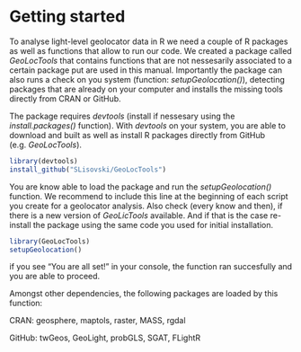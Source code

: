 # Getting started {#start}

To analyse light-level geolocator data in R we need a couple of R packages as well as functions that allow to run our code. We created a package called _GeoLocTools_ that contains functions that are not nessesarily associated to a certain package put are used in this manual. Importantly the package can also runs a check on you system (function: _setupGeolocation()_), detecting packages that are already on your computer and installs the missing tools directly from CRAN or GitHub.

The package requires _devtools_ (install if nessesary using the _install.packages()_ function). With _devtools_ on your system, you are able to download and built as well as install R packages directly from GitHub (e.g. _GeoLocTools_).

```r
library(devtools)
install_github("SLisovski/GeoLocTools")
```

You are know able to load the package and run the _setupGeolocation()_ function. We recommend to include this line at the beginning of each script you create for a geolocator analysis. Also check (every know and then), if there is a new version of _GeoLicTools_ available. And if that is the case re-install the package using the same code you used for initial installation.

```r
library(GeoLocTools)
setupGeolocation()
``` 

if you see "You are all set!" in your console, the function ran succesfully and you are able to proceed.

Amongst other dependencies, the following packages are loaded by this function:

CRAN: geosphere, maptols, raster, MASS, rgdal

GitHub: twGeos, GeoLight, probGLS, SGAT, FLightR

